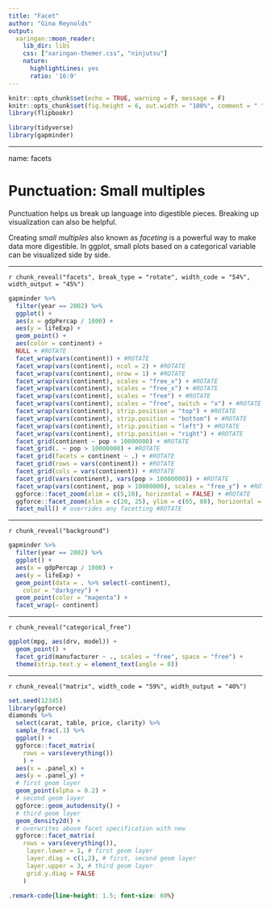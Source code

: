 ```yaml
---
title: "Facet"
author: "Gina Reynolds"
output:
  xaringan::moon_reader:
    lib_dir: libs
    css: ["xaringan-themer.css", "ninjutsu"]
    nature:
      highlightLines: yes
      ratio: '16:9'
---
```


```r
knitr::opts_chunk$set(echo = TRUE, warning = F, message = F)
knitr::opts_chunk$set(fig.height = 6, out.width = "100%", comment = " ", cache = T, dpi = 300)
library(flipbookr)
```


```r
library(tidyverse)
library(gapminder)
```


---

name: facets

# Punctuation: Small multiples

Punctuation helps us break up language into digestible pieces. Breaking up visualization can also be helpful.  

Creating *small multiples* also known as *faceting* is a powerful way to make data more digestible.   In ggplot, small plots based on a categorical variable can be visualized side by side.  



---

`r chunk_reveal("facets", break_type = "rotate", width_code = "54%", width_output = "45%")`


```r
gapminder %>% 
  filter(year == 2002) %>% 
  ggplot() +
  aes(x = gdpPercap / 1000) +
  aes(y = lifeExp) +
  geom_point() +
  aes(color = continent) +
  NULL + #ROTATE
  facet_wrap(vars(continent)) + #ROTATE
  facet_wrap(vars(continent), ncol = 2) + #ROTATE
  facet_wrap(vars(continent), nrow = 1) + #ROTATE
  facet_wrap(vars(continent), scales = "free_x") + #ROTATE
  facet_wrap(vars(continent), scales = "free_x") + #ROTATE
  facet_wrap(vars(continent), scales = "free") + #ROTATE
  facet_wrap(vars(continent), scales = "free", switch = "x") + #ROTATE
  facet_wrap(vars(continent), strip.position = "top") + #ROTATE
  facet_wrap(vars(continent), strip.position = "bottom") + #ROTATE
  facet_wrap(vars(continent), strip.position = "left") + #ROTATE
  facet_wrap(vars(continent), strip.position = "right") + #ROTATE
  facet_grid(continent ~ pop > 10000000) + #ROTATE
  facet_grid(. ~ pop > 10000000) + #ROTATE
  facet_grid(facets = continent ~ .) + #ROTATE
  facet_grid(rows = vars(continent)) + #ROTATE
  facet_grid(cols = vars(continent)) + #ROTATE
  facet_grid(vars(continent), vars(pop > 10000000)) + #ROTATE
  facet_wrap(vars(continent, pop > 10000000), scales = "free_y") + #ROTATE
  ggforce::facet_zoom(xlim = c(5,10), horizontal = FALSE) + #ROTATE
  ggforce::facet_zoom(xlim = c(20, 25), ylim = c(65, 80), horizontal = FALSE) + #ROTATE
  facet_null() # overrides any facetting #ROTATE
```



---

`r chunk_reveal("background")`

```r
gapminder %>% 
  filter(year == 2002) %>% 
  ggplot() +
  aes(x = gdpPercap / 1000) +
  aes(y = lifeExp) +
  geom_point(data = . %>% select(-continent), 
    color = "darkgrey") +
  geom_point(color = "magenta") +
  facet_wrap(~ continent) 
```

---

`r chunk_reveal("categorical_free")`

```r
ggplot(mpg, aes(drv, model)) +
  geom_point() +
  facet_grid(manufacturer ~ ., scales = "free", space = "free") +
  theme(strip.text.y = element_text(angle = 0))
```

---

`r chunk_reveal("matrix", width_code = "59%", width_output = "40%")`

```r
set.seed(12345)
library(ggforce)
diamonds %>% 
  select(carat, table, price, clarity) %>% 
  sample_frac(.1) %>% 
  ggplot() +
  ggforce::facet_matrix(
    rows = vars(everything())
    ) +
  aes(x = .panel_x) + 
  aes(y = .panel_y) +
  # first geom layer 
  geom_point(alpha = 0.2) +
  # second geom layer
  ggforce::geom_autodensity() +
  # third geom layer 
  geom_density2d() +
  # overwrites above facet specification with new
  ggforce::facet_matrix( 
    rows = vars(everything()), 
     layer.lower = 1, # first geom layer
     layer.diag = c(1,2), # first, second geom layer
     layer.upper = 3, # third geom layer
     grid.y.diag = FALSE
    )
```





```css
.remark-code{line-height: 1.5; font-size: 60%}
```

